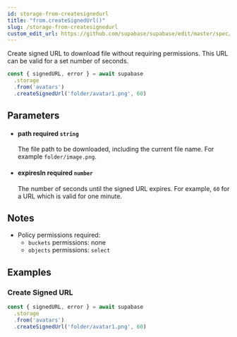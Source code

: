 ```yaml
---
id: storage-from-createsignedurl
title: "from.createSignedUrl()"
slug: /storage-from-createsignedurl
custom_edit_url: https://github.com/supabase/supabase/edit/master/spec/supabase_js_v1.yml
---
```


Create signed URL to download file without requiring permissions. This URL can be valid for a set number of seconds.

```js
const { signedURL, error } = await supabase
  .storage
  .from('avatars')
  .createSignedUrl('folder/avatar1.png', 60)
```


## Parameters


<ul className="method-list-group">
  
<li className="method-list-item">
  <h4 className="method-list-item-label">
    <span className="method-list-item-label-name">
      path
    </span>
    <span className="method-list-item-label-badge required">
      required
    </span>
    <span className="method-list-item-validation">
      <code>string</code>
    </span>
  </h4>
  <div class="method-list-item-description">

The file path to be downloaded, including the current file name. For example `folder/image.png`.

  </div>
  
</li>


<li className="method-list-item">
  <h4 className="method-list-item-label">
    <span className="method-list-item-label-name">
      expiresIn
    </span>
    <span className="method-list-item-label-badge required">
      required
    </span>
    <span className="method-list-item-validation">
      <code>number</code>
    </span>
  </h4>
  <div class="method-list-item-description">

The number of seconds until the signed URL expires. For example, `60` for a URL which is valid for one minute.

  </div>
  
</li>

</ul>


## Notes

- Policy permissions required:
  - `buckets` permissions: none
  - `objects` permissions: `select`










## Examples

### Create Signed URL



```js
const { signedURL, error } = await supabase
  .storage
  .from('avatars')
  .createSignedUrl('folder/avatar1.png', 60)
```